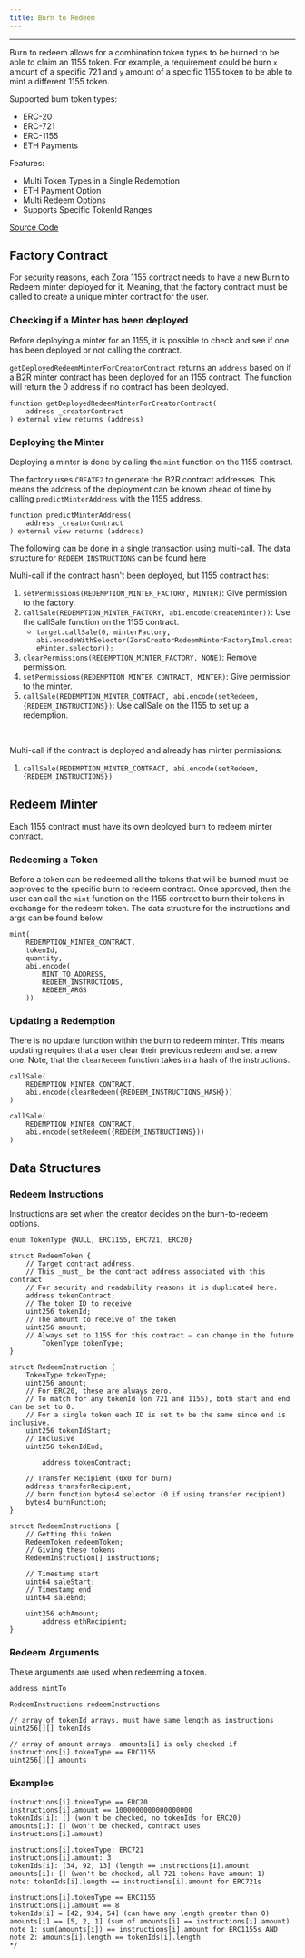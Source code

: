 ```yaml
---
title: Burn to Redeem
---
```

---

Burn to redeem allows for a combination token types to be burned to be able to claim an 1155 token.
For example, a requirement could be burn `x` amount of a specific 721 and `y` amount of a specific 1155 token to be able to mint a different 1155 token.

Supported burn token types:
- ERC-20 
- ERC-721
- ERC-1155
- ETH Payments

Features: 
- Multi Token Types in a Single Redemption
- ETH Payment Option
- Multi Redeem Options
- Supports Specific TokenId Ranges

[Source Code](https://github.com/ourzora/zora-1155-contracts/tree/james/redemption-minting/src/minters/redeem)

## Factory Contract
For security reasons, each Zora 1155 contract needs to have a new Burn to Redeem minter deployed for it.
Meaning, that the factory contract must be called to create a unique minter contract for the user. 


### Checking if a Minter has been deployed
Before deploying a minter for an 1155, it is possible to check and see if one has been deployed or not calling the contract. 

`getDeployedRedeemMinterForCreatorContract` returns an `address` based on if a B2R minter contract has been deployed for an 1155 contract.
The function will return the 0 address if no contract has been deployed.
```
function getDeployedRedeemMinterForCreatorContract(
    address _creatorContract 
) external view returns (address) 
```


### Deploying the Minter
Deploying a minter is done by calling the `mint` function on the 1155 contract.

The factory uses `CREATE2` to generate the B2R contract addresses. 
This means the address of the deployment can be known ahead of time by calling `predictMinterAddress` with the 1155 address.
```
function predictMinterAddress(
    address _creatorContract
) external view returns (address) 
```

The following can be done in a single transaction using multi-call.
The data structure for `REDEEM_INSTRUCTIONS` can be found [here](./B2R1155#data-structures)

Multi-call if the contract hasn't been deployed, but 1155 contract has:

1. `setPermissions(REDEMPTION_MINTER_FACTORY, MINTER)`: Give permission to the factory.
2. `callSale(REDEMPTION_MINTER_FACTORY, abi.encode(createMinter))`: Use the callSale function on the 1155 contract.
    - `target.callSale(0, minterFactory, abi.encodeWithSelector(ZoraCreatorRedeemMinterFactoryImpl.createMinter.selector));`
3. `clearPermissions(REDEMPTION_MINTER_FACTORY, NONE)`: Remove permission.
4. `setPermissions(REDEMPTION_MINTER_CONTRACT, MINTER)`: Give permission to the minter.
5. `callSale(REDEMPTION_MINTER_CONTRACT, abi.encode(setRedeem, {REDEEM_INSTRUCTIONS})`: Use callSale on the 1155 to set up a redemption.

<br/> 

Multi-call if the contract is deployed and already has minter permissions:
1. `callSale(REDEMPTION_MINTER_CONTRACT, abi.encode(setRedeem, {REDEEM_INSTRUCTIONS})`

## Redeem Minter

Each 1155 contract must have its own deployed burn to redeem minter contract. 

### Redeeming a Token
Before a token can be redeemed all the tokens that will be burned must be approved to the specific burn to redeem contract.
Once approved, then the user can call the `mint` function on the 1155 contract to burn their tokens in exchange for the redeem token. 
The data structure for the instructions and args can be found below.
```
mint(
    REDEMPTION_MINTER_CONTRACT, 
    tokenId, 
    quantity, 
    abi.encode(
        MINT_TO_ADDRESS, 
        REDEEM_INSTRUCTIONS, 
        REDEEM_ARGS
    ))
```

### Updating a Redemption
There is no update function within the burn to redeem minter. 
This means updating requires that a user clear their previous redeem and set a new one.
Note, that the `clearRedeem` function takes in a hash of the instructions. 
```
callSale(
    REDEMPTION_MINTER_CONTRACT, 
    abi.encode(clearRedeem({REDEEM_INSTRUCTIONS_HASH}))
)
```

```
callSale(
    REDEMPTION_MINTER_CONTRACT, 
    abi.encode(setRedeem({REDEEM_INSTRUCTIONS}))
)
```

## Data Structures

### Redeem Instructions
Instructions are set when the creator decides on the burn-to-redeem options.

```
enum TokenType {NULL, ERC1155, ERC721, ERC20}

struct RedeemToken {
    // Target contract address.
    // This _must_ be the contract address associated with this contract
    // For security and readability reasons it is duplicated here.
    address tokenContract;
    // The token ID to receive
    uint256 tokenId;
    // The amount to receive of the token
    uint256 amount;
    // Always set to 1155 for this contract – can change in the future
        TokenType tokenType;
}

struct RedeemInstruction {
    TokenType tokenType;
    uint256 amount;
    // For ERC20, these are always zero.
    // To match for any tokenId (on 721 and 1155), both start and end can be set to 0.
    // For a single token each ID is set to be the same since end is inclusive.
    uint256 tokenIdStart;
    // Inclusive
    uint256 tokenIdEnd;

        address tokenContract;

    // Transfer Recipient (0x0 for burn)
    address transferRecipient;
    // burn function bytes4 selector (0 if using transfer recipient)
    bytes4 burnFunction;
}

struct RedeemInstructions {
    // Getting this token
    RedeemToken redeemToken;
    // Giving these tokens
    RedeemInstruction[] instructions; 

    // Timestamp start
    uint64 saleStart;
    // Timestamp end
    uint64 saleEnd;

    uint256 ethAmount;
        address ethRecipient;
}
```

### Redeem Arguments
These arguments are used when redeeming a token.
```
address mintTo

RedeemInstructions redeemInstructions

// array of tokenId arrays. must have same length as instructions
uint256[][] tokenIds

// array of amount arrays. amounts[i] is only checked if instructions[i].tokenType == ERC1155
uint256[][] amounts
```


### Examples

```
instructions[i].tokenType == ERC20
instructions[i].amount == 1000000000000000000
tokenIds[i]: [] (won't be checked, no tokenIds for ERC20)
amounts[i]: [] (won't be checked, contract uses instructions[i].amount)

instructions[i].tokenType: ERC721
instructions[i].amount: 3
tokenIds[i]: [34, 92, 13] (length == instructions[i].amount
amounts[i]: [] (won't be checked, all 721 tokens have amount 1)
note: tokenIds[i].length == instructions[i].amount for ERC721s

instructions[i].tokenType == ERC1155
instructions[i].amount == 8
tokenIds[i] = [42, 934, 54] (can have any length greater than 0)
amounts[i] == [5, 2, 1] (sum of amounts[i] == instructions[i].amount) 
note 1: sum(amounts[i]) == instructions[i].amount for ERC1155s AND
note 2: amounts[i].length == tokenIds[i].length
*/
```
